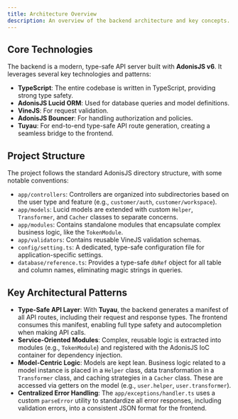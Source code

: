```yaml
---
title: Architecture Overview
description: An overview of the backend architecture and key concepts.
---
```


## Core Technologies

The backend is a modern, type-safe API server built with **AdonisJS v6**. It leverages several key technologies and patterns:

- **TypeScript**: The entire codebase is written in TypeScript, providing strong type safety.
- **AdonisJS Lucid ORM**: Used for database queries and model definitions.
- **VineJS**: For request validation.
- **AdonisJS Bouncer**: For handling authorization and policies.
- **Tuyau**: For end-to-end type-safe API route generation, creating a seamless bridge to the frontend.

## Project Structure

The project follows the standard AdonisJS directory structure, with some notable conventions:

- `app/controllers`: Controllers are organized into subdirectories based on the user type and feature (e.g., `customer/auth`, `customer/workspace`).
- `app/models`: Lucid models are extended with custom `Helper`, `Transformer`, and `Cacher` classes to separate concerns.
- `app/modules`: Contains standalone modules that encapsulate complex business logic, like the `TokenModule`.
- `app/validators`: Contains reusable VineJS validation schemas.
- `config/setting.ts`: A dedicated, type-safe configuration file for application-specific settings.
- `database/reference.ts`: Provides a type-safe `dbRef` object for all table and column names, eliminating magic strings in queries.

## Key Architectural Patterns

- **Type-Safe API Layer**: With **Tuyau**, the backend generates a manifest of all API routes, including their request and response types. The frontend consumes this manifest, enabling full type safety and autocompletion when making API calls.
- **Service-Oriented Modules**: Complex, reusable logic is extracted into modules (e.g., `TokenModule`) and registered with the AdonisJS IoC container for dependency injection.
- **Model-Centric Logic**: Models are kept lean. Business logic related to a model instance is placed in a `Helper` class, data transformation in a `Transformer` class, and caching strategies in a `Cacher` class. These are accessed via getters on the model (e.g., `user.helper`, `user.transformer`).
- **Centralized Error Handling**: The `app/exceptions/handler.ts` uses a custom `parseError` utility to standardize all error responses, including validation errors, into a consistent JSON format for the frontend.
